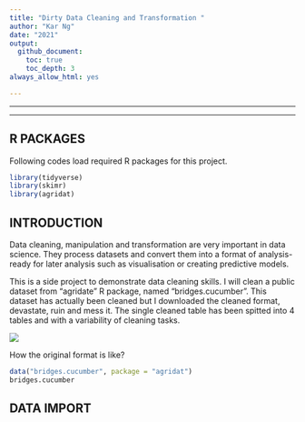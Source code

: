 ```yaml
---
title: "Dirty Data Cleaning and Transformation "
author: "Kar Ng"
date: "2021"
output: 
  github_document: 
    toc: true
    toc_depth: 3
always_allow_html: yes

---
```


***

***

## R PACKAGES

Following codes load required R packages for this project.

```r
library(tidyverse)
library(skimr)
library(agridat)

```


## INTRODUCTION

Data cleaning, manipulation and transformation are very important in data science. They process datasets and convert them into a format of analysis-ready for later analysis such as visualisation or creating predictive models. 

This is a side project to demonstrate data cleaning skills. I will clean a public dataset from "agridate" R package, named "bridges.cucumber". This dataset has actually been cleaned but I downloaded the cleaned format, devastate, ruin and mess it. The single cleaned table has been spitted into 4 tables and with a variability of cleaning tasks. 

![](https://raw.githubusercontent.com/KAR-NG/cleaning/main/pic_4Tables.JPG)



How the original format is like? 

```r
data("bridges.cucumber", package = "agridat")
bridges.cucumber

```




## DATA IMPORT

